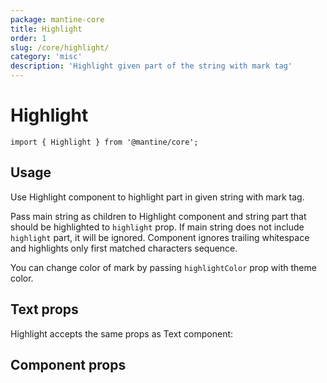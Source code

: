 ```yaml
---
package: mantine-core
title: Highlight
order: 1
slug: /core/highlight/
category: 'misc'
description: 'Highlight given part of the string with mark tag'
---
```



# Highlight

<PageHeader
  source="mantine-core/src/Highlight/Highlight.tsx"
  docs="core/Highlight.mdx"
  package="@mantine/core"
/>

```tsx
import { Highlight } from '@mantine/core';
```

## Usage

Use Highlight component to highlight part in given string with mark tag.

Pass main string as children to Highlight component and string part that should be highlighted to `highlight` prop.
If main string does not include `highlight` part, it will be ignored.
Component ignores trailing whitespace and highlights only first matched characters sequence.

You can change color of mark by passing `highlightColor` prop with <GatsbyLink to="/pages/theming/">theme</GatsbyLink> color.

<HighlightConfigurator />

## Text props

Highlight accepts the same props as <GatsbyLink to="/core/text/">Text</GatsbyLink> component:

<HighlightComponentDemo />

## Component props

<PropsTable component="Highlight" />
